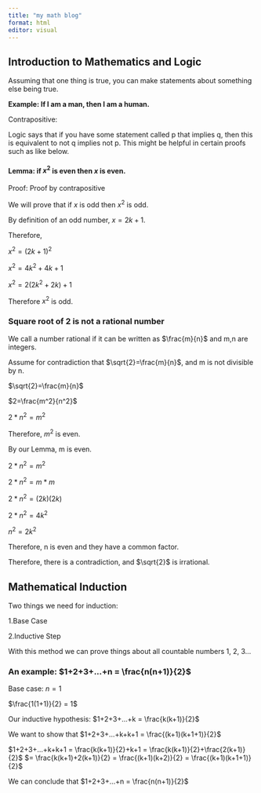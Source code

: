 ```yaml
---
title: "my math blog"
format: html
editor: visual
---
```


## Introduction to Mathematics and Logic

Assuming that one thing is true, you can make statements about something else being true.

**Example: If I am a man, then I am a human.**

Contrapositive:

Logic says that if you have some statement called p that implies q, then this is equivalent to not q implies not p. This might be helpful in certain proofs such as like below.

#### Lemma: if $x^2$ is even then $x$ is even.

Proof: Proof by contrapositive

We will prove that if $x$ is odd then $x^2$ is odd.

By definition of an odd number, $x=2k+1$.

Therefore,

$x^2=(2k+1)^2$

$x^2=4k^2+4k+1$

$x^2=2(2k^2+2k)+1$

Therefore $x^2$ is odd.

### Square root of 2 is not a rational number

We call a number rational if it can be written as $\frac{m}{n}$ and m,n are integers.

Assume for contradiction that $\sqrt{2}=\frac{m}{n}$, and m is not divisible by n.

$\sqrt{2}=\frac{m}{n}$

$2=\frac{m^2}{n^2}$

$2*n^2=m^2$

Therefore, $m^2$ is even.

By our Lemma, m is even.

$2*n^2=m^2$

$2*n^2=m*m$

$2*n^2=(2k)(2k)$

$2*n^2=4k^2$

$n^2=2k^2$

Therefore, n is even and they have a common factor.

Therefore, there is a contradiction, and $\sqrt{2}$ is irrational.

## Mathematical Induction

Two things we need for induction:

1.Base Case

2.Inductive Step

With this method we can prove things about all countable numbers 1, 2, 3...

### An example: $1+2+3+...+n = \frac{n(n+1)}{2}$

Base case: $n=1$

$\frac{1(1+1)}{2} = 1$

Our inductive hypothesis: $1+2+3+...+k = \frac{k(k+1)}{2}$

We want to show that $1+2+3+...+k+k+1 = \frac{(k+1)(k+1+1)}{2}$

$1+2+3+...+k+k+1 = \frac{k(k+1)}{2}+k+1 = \frac{k(k+1)}{2}+\frac{2(k+1)}{2}$ $= \frac{k(k+1)+2(k+1)}{2} = \frac{(k+1)(k+2)}{2} = \frac{(k+1)(k+1+1)}{2}$

We can conclude that $1+2+3+...+n = \frac{n(n+1)}{2}$
